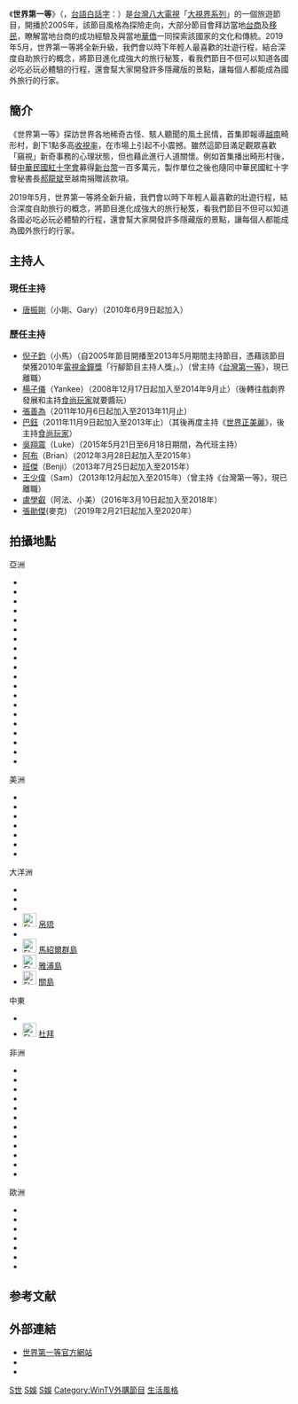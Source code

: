 {{Infobox television
| 名稱 = 世界第一等
| 原名 = World's No.1
| 圖片 = 
| 圖說 = 
| 分類 = [[旅遊|旅遊]]、[[資訊|資訊]]
| 主持 = '''現任主持'''<br>{{plain list|
*[[唐振剛|唐振剛]]（2020年6月{{一字線}}）
}}<hr>'''歷任主持'''<br>{{plain list|
*[[倪子鈞|倪子鈞]]（2005年{{一字線}}2013年5月）
*[[楊子儀|楊子儀]]（2008年12月{{一字線}}2014年9月）
*[[張善為|張善為]]（2011年10月{{一字線}}2013年11月）
*[[巴鈺|巴鈺]]（2011年11月{{一字線}}2013年）
*[[吳翔震|吳翔震]]（2015年5月{{一字線}}6月18日代班主持）
*[[周詠訓|阿布]]（2012年3月{{一字線}}2015年）
*[[班傑|班傑]]（2013年7月{{一字線}}2015年）
*[[王少偉|王少偉]]（2013年12月{{一字線}}2015年）
*[[盧學叡|盧學叡]]（2016年3月{{一字線}}2018年）
*[[張勛傑|張勛傑]]（2019年{{一字線}}2020年）
}}
| 國家 = {{ROC-TW}}
| 語言 = [[國語|國語]]
| 字幕 = [[中文|中文]]
| 外景 = [[#拍攝地點|56個國家或地區]]
| 製片人 = 
| 每集長 = 60分鐘（含廣告）
| 頻道 = [[八大電視台|八大電視台]]
| 播出國家 ={{TWN}}
| 開始 = 2005年
| 結束 = 至今
| 播出時間 = 每週六 20:00 - 21:00
| 官方網站 = http://www.gtv.com.tw/Program/P2004063001/index.html
}}

《'''世界第一等'''》（{{lang-en|''World's No.1''}}，[[白話字|台語白話字]]：{{lang|zh-min|Sè-kài Tē-it Téng}}）是[[台灣|台灣]][[八大電視|八大電視]]「[[大視界系列|大視界系列]]」的一個旅遊節目，開播於2005年，該節目風格為探險走向，大部分節目會拜訪當地[[台商|台商]]及[[移民|移民]]，瞭解當地台商的成功經驗及與當地[[華僑|華僑]]一同探索該國家的文化和傳統。2019年5月，世界第一等將全新升級，我們會以時下年輕人最喜歡的壯遊行程，結合深度自助旅行的概念，將節目進化成強大的旅行秘笈，看我們節目不但可以知道各國必吃必玩必體驗的行程，還會幫大家開發許多隱藏版的景點，讓每個人都能成為國外旅行的行家。

==簡介==
《世界第一等》探訪世界各地稀奇古怪、駭人聽聞的風土民情，首集即報導[[越南|越南]]畸形村，創下1點多高[[收視率|收視率]]，在市場上引起不小震撼。雖然這節目滿足觀眾喜歡「窺視」新奇事務的心理狀態，但也藉此進行人道關懷。例如首集播出畸形村後，替[[中華民國紅十字會|中華民國紅十字會]]募得[[新台幣|新台幣]]一百多萬元，製作單位之後也隨同中華民國紅十字會秘書長[[郝龍斌|郝龍斌]]至越南捐贈該款項。

2019年5月，世界第一等將全新升級，我們會以時下年輕人最喜歡的壯遊行程，結合深度自助旅行的概念，將節目進化成強大的旅行秘笈，看我們節目不但可以知道各國必吃必玩必體驗的行程，還會幫大家開發許多隱藏版的景點，讓每個人都能成為國外旅行的行家。

==主持人==
===現任主持===
*[[唐振剛|唐振剛]]（小剛、Gary）（2010年6月9日起加入）

===歷任主持===
*[[倪子鈞|倪子鈞]]（小馬）（自2005年節目開播至2013年5月期間主持節目，憑藉該節目榮獲2010年[[電視金鐘獎|電視金鐘獎]]「行腳節目主持人獎」。）（曾主持《[[台灣第一等|台灣第一等]]》，現已離職）
*[[楊子儀|楊子儀]]（Yankee）（2008年12月17日起加入至2014年9月止）（後轉往戲劇界發展和主持[[食尚玩家|食尚玩家]]就要醬玩）
*[[張善為|張善為]]（2011年10月6日起加入至2013年11月止）
*[[巴鈺|巴鈺]]（2011年11月9日起加入至2013年止）（其後再度主持《[[世界正美麗|世界正美麗]]》，後主持[[食尚玩家|食尚玩家]]）
*[[吳翔震|吳翔震]]（Luke）（2015年5月21日至6月18日期間，為代班主持）
*[[周詠訓|阿布]]（Brian）（2012年3月28日起加入至2015年）
*[[班傑|班傑]]（Benji）（2013年7月25日起加入至2015年）
*[[王少偉|王少偉]]（Sam）（2013年12月起加入至2015年）（曾主持《台灣第一等》，現已離職）
*[[盧學叡|盧學叡]]（阿法、小美）（2016年3月10日起加入至2018年）
*[[張勛傑|張勛傑]](麥克) （2019年2月21日起加入至2020年）

==拍攝地點==
;亞洲
*{{BHU}}
*{{NKO}}
*{{JAP}}
*{{CHNML}}
*{{HKG}}
*{{MAS}}
*{{PHI}}
*{{BRU}}
*{{MYA}}
*{{KOR}}
*{{TWN}}
*{{RUS}}
*{{THA}}
*{{IND}}
*{{CAM}}
*{{SRI}}
*{{IDN}}
*{{VIE}}
*{{LAO}}
*{{MDV}}
;美洲
*{{ECU}}
*{{CHI}}
*{{MEX}}
*{{BIZ}}
*{{PAN}}
*{{USA}}
*{{PER}}
;大洋洲
*{{PNG}}
*{{AUS}}
*{{FIJ}}
*[[File:Flag_of_Palau.svg|25px]] [[帛琉|帛琉]]
*{{NZL}}
*[[File:Flag_of_the_Marshall_Islands.svg|25px]] [[馬紹爾群島|馬紹爾群島]]
*[[File:Flag_of_Federated_States_of_Micronesia.svg|25px]] [[雅浦島|雅浦島]]
*[[File:Flag_of_Guam.svg|25px]] [[關島|關島]]
;中東
*{{ISR}}
*[[File:Flag_of_the_United_Arab_Emirates.svg|25px]] [[杜拜|杜拜]]
;非洲
*{{BUR}}
*{{CMR}}
*{{MAD}}
*{{NAM}}
*{{MAW}}
*{{RSA}}
*{{MOZ}}
*{{SWZ}}
*{{CGO}}
*{{ETH}}
*{{ZWE}}
*{{GHA}}
;歐洲
*{{NED}}
*{{POR}}
*{{ITA}}
*{{FRA}}
*{{GRE}}
*{{ESP}}
*{{TUR}}
 
== 参考文献 ==
{{Reflist}}
== 外部連結 ==
* [http://www.gtv.com.tw/Program/P2004063001/index.html 世界第一等官方網站] {{Wayback|url=http://www.gtv.com.tw/Program/P2004063001/index.html |date=20210305124820 }}
* {{Facebook|pages/世界第一等/117942071638047|GTV世界第一等}}
* {{youtube|channel=UCM-EzdRYMdGXmoxBJD-igoQ|GTV世界第一等}}

{{電視節目的變遷
|電視台={{HK}}[[無綫電視|無綫電視]][[J2|J2]]
|播放檔次=星期二 20:30-21:30 
|節目名稱=世界第一等（第十輯）<br/>（2018.06.05 - 2018.12.04）
|上一節目=冒險王（第十二輯）<br/>（2018.04.17 - 2018.05.29）
|下一節目=台灣第一等（第七輯）<br/>（2018.12.11 - 2019.06.11）
}}

{{電視節目的變遷
|電視台={{HK}}[[無綫電視|無綫電視]][[J2|J2]]
|播放檔次=星期二 20:30-21:30 
|節目名稱=世界第一等（第十一輯）<br/>（2019.06.25 - 2019.12.17）
|上一節目=台灣第一等（第七輯）<br/>（2018.12.11 - 2019.06.11）
|下一節目=環遊慶典世界<br/>（2019.12.24 - 2020.05.19）
}}

{{電視節目的變遷
|電視台={{HK}}[[無綫電視|無綫電視]][[J2|J2]]
|播放檔次=星期二 20:30-21:30 
|節目名稱=世界第一等（第十二輯）<br/>（2020.12.08 - 2021.06.01）
|上一節目=巴打去旅行（第二輯）<br/>（2020.10.27 - 2020.12.01）
|下一節目=溢遊未盡（第二輯）<br/>（2021.06.08 - 2021.12.07）
}}

{{電視節目的變遷
|電視台={{HK}}[[無綫電視|無綫電視]][[J2|J2]]
|播放檔次=星期一 20:30-21:30 
|節目名稱=世界第一等（第十三輯）<br/>（2021.09.20 - 2022.03.21）
|上一節目={{tsl|yue|涼浸浸去旅行}}<br/>（2021.08.16 - 2021.09.13）
|下一節目=世界第一等（第十一輯）<br/>（2022.03.28 - 2022.05.30）
}}
{{電視節目的變遷
|電視台={{HK}}[[無綫電視|無綫電視]][[J2|J2]]
|播放檔次=星期一 20:30-21:30 
|節目名稱=世界第一等（第十四輯）<br/>（2022.06.06 - 2022.）
|上一節目=世界第一等（第十一輯）<br/>（2022.03.28 - 2022.05.30）
|下一節目=
}}
[[Category:台灣旅遊節目|S世]]
[[Category:八大電視節目|S娛]]
[[Category:無綫電視外購節目|S娛]]
[[Category:WinTV外購節目|Category:WinTV外購節目]]
[[Category:電視金鐘獎生活風格節目獎獲獎作品|生活風格]]